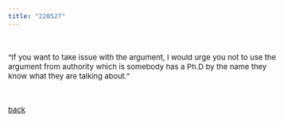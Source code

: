 ```yaml
---
title: "220527"
---
```


<style type="text/css">

body, td {
   font-size: 15px;
}
pre {
  font-size: 15px
}
</style>

<br>

"If you want to take issue with the argument, I would urge you not to use the argument from authority which is somebody has a Ph.D by the name they know what they are talking about."

<br>

[back](./thoughts.html)